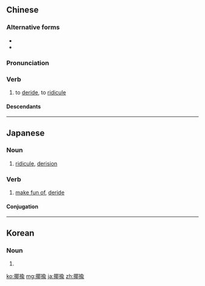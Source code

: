 ==Chinese==
{{zh-forms}}

===Alternative forms===
* {{zh-l|歋歈|tr=-}}
* {{zh-l|擨歈|tr=-}}

===Pronunciation===
{{zh-pron
|m=yéyú
|c=je4 jyu4
|cat=v
}}

===Verb===
{{zh-verb}}

# {{lb|zh|literary}} to [[deride]], to [[ridicule]]

====Descendants====
{{CJKV||やゆ|야유}}

----

==Japanese==
{{ja-kanjitab|や|ゆ|yomi=o}}

===Noun===
{{ja-noun|やゆ}}

# [[ridicule]], [[derision]]

===Verb===
{{ja-verb-suru|tr=trans|やゆ}}

# [[make fun of]], [[deride]]

====Conjugation====
{{ja-suru|やゆ}}
----
==Korean==
{{ko-hanjatab}}

===Noun===
{{ko-noun|hj|hangeul=야유}}

# {{hanja form of|야유}}

[[ko:揶揄]]
[[mg:揶揄]]
[[ja:揶揄]]
[[zh:揶揄]]